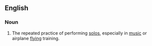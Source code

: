 ==English==

===Noun===
{{en-noun}}

# {{lb|en|colloquial}} The repeated practice of performing [[solo]]s, especially in [[music]] or airplane [[flying]] training.
